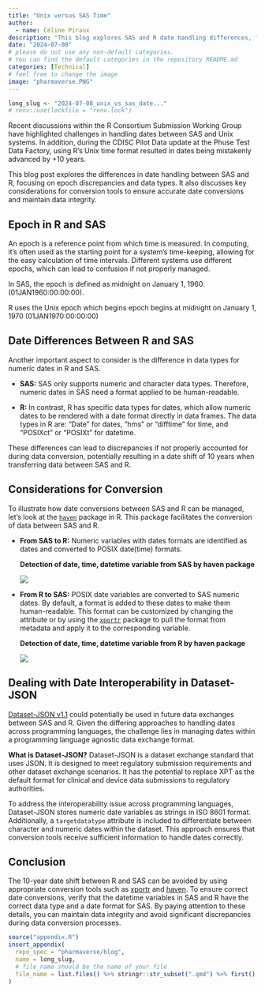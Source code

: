 ```yaml
---
title: "Unix versus SAS Time"
author:
  - name: Céline Piraux
description: "This blog explores SAS and R date handling differences, focusing on epoch discrepancies and data types, and provides key tips for accurate date conversions to prevent a 10-year date shift."
date: "2024-07-08"
# please do not use any non-default categories.
# You can find the default categories in the repository README.md
categories: [Technical]
# feel free to change the image
image: "pharmaverse.PNG"
---
```


<!--------------- typical setup ----------------->

```r
long_slug <- "2024-07-08_unix_vs_sas_date..."
# renv::use(lockfile = "renv.lock")
```

<!--------------- post begins here ----------------->

Recent discussions within the R Consortium Submission Working Group have highlighted challenges in handling dates between SAS and Unix systems.
In addition, during the CDISC Pilot Data update at the Phuse Test Data Factory, using R's Unix time format resulted in dates being mistakenly advanced by +10 years.

This blog post explores the differences in date handling between SAS and R, focusing on epoch discrepancies and data types.
It also discusses key considerations for conversion tools to ensure accurate date conversions and maintain data integrity.

## Epoch in R and SAS

An epoch is a reference point from which time is measured.
In computing, it's often used as the starting point for a system's time-keeping, allowing for the easy calculation of time intervals.
Different systems use different epochs, which can lead to confusion if not properly managed.

In SAS, the epoch is defined as midnight on January 1, 1960.
(01JAN1960:00:00:00).

R uses the Unix epoch which begins epoch begins at midnight on January 1, 1970 (01JAN1970:00:00:00)

## Date Differences Between R and SAS

Another important aspect to consider is the difference in data types for numeric dates in R and SAS.

-   **SAS:** SAS only supports numeric and character data types.
    Therefore, numeric dates in SAS need a format applied to be human-readable.

-   **R:** In contrast, R has specific data types for dates, which allow numeric dates to be rendered with a date format directly in data frames.
    The data types in R are: "Date" for dates, "hms" or "difftime" for time, and "POSIXct" or "POSIXt" for datetime.

These differences can lead to discrepancies if not properly accounted for during data conversion, potentially resulting in a date shift of 10 years when transferring data between SAS and R.

## Considerations for Conversion

To illustrate how date conversions between SAS and R can be managed, let's look at the [`haven`](https://haven.tidyverse.org/) package in R.
This package facilitates the conversion of data between SAS and R.

-   **From SAS to R:** Numeric variables with dates formats are identified as dates and converted to POSIX date(time) formats.

    **Detection of date, time, datetime variable from SAS by haven package**

    ![](haven_sas_to_R.png)

-   **From R to SAS:** POSIX date variables are converted to SAS numeric dates.
    By default, a format is added to these dates to make them human-readable.
    This format can be customized by changing the attribute or by using the [`xportr`](https://atorus-research.github.io/xportr/) package to pull the format from metadata and apply it to the corresponding variable.

    **Detection of date, time, datetime variable from R by haven package**

    ![](haven_R_to_SAS.PNG)

## Dealing with Date Interoperability in Dataset-JSON

[Dataset-JSON v1.1](https://wiki.cdisc.org/display/DSJSON1DOT1/Specification) could potentially be used in future data exchanges between SAS and R.
Given the differing approaches to handling dates across programming languages, the challenge lies in managing dates within a programming language agnostic data exchange format.

**What is Dataset-JSON?** Dataset-JSON is a dataset exchange standard that uses JSON.
It is designed to meet regulatory submission requirements and other dataset exchange scenarios.
It has the potential to replace XPT as the default format for clinical and device data submissions to regulatory authorities.

To address the interoperability issue across programming languages, Dataset-JSON stores numeric date variables as strings in ISO 8601 format.
Additionally, a `targetdatatype` attribute is included to differentiate between character and numeric dates within the dataset.
This approach ensures that conversion tools receive sufficient information to handle dates correctly.

## Conclusion

The 10-year date shift between R and SAS can be avoided by using appropriate conversion tools such as [xportr](https://atorus-research.github.io/xportr/) and [haven](https://haven.tidyverse.org/).
To ensure correct date conversions, verify that the datetime variables in SAS and R have the correct data type and a date format for SAS.
By paying attention to these details, you can maintain data integrity and avoid significant discrepancies during data conversion processes.

<!--------------- appendices go here ----------------->

```r
source("appendix.R")
insert_appendix(
  repo_spec = "pharmaverse/blog",
  name = long_slug,
  # file_name should be the name of your file
  file_name = list.files() %>% stringr::str_subset(".qmd") %>% first()
)
```
